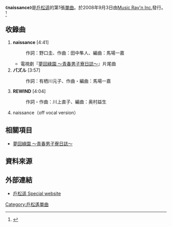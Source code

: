 {{Infobox Single
| Name            = naissance
| Artist          = [[戶松遙|戶松遙]]
| Cover           = Naissance.jpg
| Album           = [[Rainbow_Road|Rainbow Road]]
| A-side          = naissance
| B-side          = パズル<br/>REWIND
| Released        = 2008年9月3日
| Format          = [[單曲|單曲]]
| Recorded        = 2008年
| Genre           = [[J-POP|J-POP]]
| Length          = 17分27秒
| Label           = [[Music_Ray'n_Inc.|Music Ray'n Inc.]]
| Writer          = 野口圭・田中隼人<br/ >馬場一嘉・有栖川元子<br/ >川上直子
| Producer        =
| Certification   =
| Chart position  = * 週間最高順位第80位（[[Oricon|Oricon]]）<ref>{{Cite web |url=http://www.oricon.co.jp/music/release/d/776768/1/ |title=存档副本 |accessdate=2010-01-27 |archive-date=2010-11-13 |archive-url=https://web.archive.org/web/20101113125929/http://www.oricon.co.jp/music/release/d/776768/1/ |dead-url=no }}</ref>
| Last single     = 
| This single     = '''naissance''' <br/> （2008年）
| Next single     = [[motto☆派手にね!|motto☆派手にね!]]<br/>（2009年）
}}
《'''naissance'''》是[[戶松遥|戶松遥]]的第1張[[單曲|單曲]]。於2008年9月3日由[[Music_Ray'n_Inc.|Music Ray'n Inc.]]發行。<ref>{{Cite web |url=http://www.tomatsuharuka.com/disco/index.html |title=存档副本 |accessdate=2010-01-27 |archive-date=2010-03-10 |archive-url=https://web.archive.org/web/20100310013707/http://www.tomatsuharuka.com/disco/index.html |dead-url=no }}</ref>

== 收錄曲 ==
# '''naissance''' [4:41]
#: 作詞：野口圭、作曲：田中隼人、編曲：馬場一嘉
#* 電視劇『[[夢回綠園|夢回綠園 〜青春男子寮日誌〜]]』片尾曲
# '''パズル''' [3:57]
#: 作詞：有栖川元子、作曲・編曲：馬場一嘉
# '''REWIND''' [4:04]
#: 作詞・作曲：川上直子、編曲：奥村益生
# naissance（off vocal version）

== 相關項目 ==
* [[夢回綠園|夢回綠園 〜青春男子寮日誌〜]]

==資料來源==
<references />

== 外部連結 ==
* {{ja}}[https://web.archive.org/web/20081218094553/http://www.tomatsuharuka.com/ 戶松遥 Special website]

{{Single-stub}}
{{戶松遙}}
{{DEFAULTSORT:Naissance}}
[[Category:戶松遙單曲|Category:戶松遙單曲]]